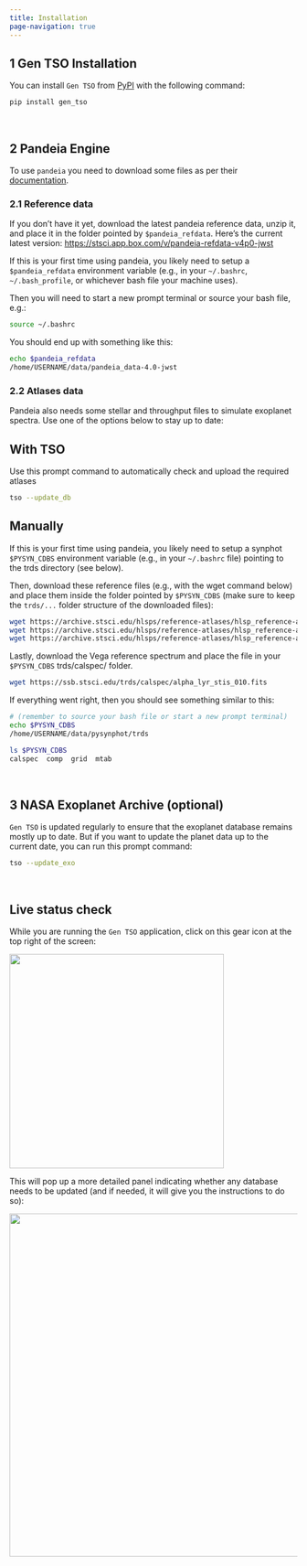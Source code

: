 ```yaml
---
title: Installation
page-navigation: true
---
```


## 1 Gen TSO Installation

You can install `Gen TSO` from [PyPI](https://pypi.org/project/gen_tso/) with the following command:

```bash
pip install gen_tso
```

<br>

## 2 Pandeia Engine

To use `pandeia` you need to download some files as per their [documentation](https://outerspace.stsci.edu/display/PEN/Pandeia+Engine+Installation).

### 2.1 Reference data

If you don't have it yet, download the latest pandeia reference data,
unzip it, and place it in the folder pointed by `$pandeia_refdata`.
Here's the current latest version:
[https://stsci.app.box.com/v/pandeia-refdata-v4p0-jwst](https://stsci.app.box.com/v/pandeia-refdata-v4p0-jwst)

If this is your first time using pandeia, you likely need to setup a
`$pandeia_refdata` environment variable (e.g., in your `~/.bashrc`,
`~/.bash_profile`, or whichever bash file your machine uses).

Then you will need to start a new prompt terminal or source your bash
file, e.g.:
```bash
source ~/.bashrc
```


You should end up with something like this:

```bash
echo $pandeia_refdata
/home/USERNAME/data/pandeia_data-4.0-jwst
```

### 2.2 Atlases data

Pandeia also needs some stellar and throughput files to simulate exoplanet spectra.  Use one of the options below to stay up to date:

::: {.panel-tabset}
## With TSO

Use this prompt command to automatically check and upload the required atlases

```bash
tso --update_db
```

## Manually

If this is your first time using pandeia, you likely need to setup a synphot
`$PYSYN_CDBS` environment variable (e.g., in your `~/.bashrc` file) pointing
to the trds directory (see below).

Then, download these reference files (e.g., with the wget command below) and
place them inside the folder pointed by `$PYSYN_CDBS` (make sure to keep the
`trds/...` folder structure of the downloaded files):

```bash
wget https://archive.stsci.edu/hlsps/reference-atlases/hlsp_reference-atlases_hst_multi_kurucz-1993-atlas_multi_v2_synphot4.tar
wget https://archive.stsci.edu/hlsps/reference-atlases/hlsp_reference-atlases_hst_multi_pheonix-models_multi_v3_synphot5.tar
wget https://archive.stsci.edu/hlsps/reference-atlases/hlsp_reference-atlases_hst_multi_everything_multi_v15_sed.tar
```

Lastly, download the Vega reference spectrum
and place the file in your `$PYSYN_CDBS` trds/calspec/ folder.

```bash
wget https://ssb.stsci.edu/trds/calspec/alpha_lyr_stis_010.fits
```

If everything went right, then you should see something similar to this:

```bash
# (remember to source your bash file or start a new prompt terminal)
echo $PYSYN_CDBS
/home/USERNAME/data/pysynphot/trds

ls $PYSYN_CDBS
calspec  comp  grid  mtab
```

:::

<br>

## 3 NASA Exoplanet Archive (optional)

`Gen TSO` is updated regularly to ensure that the exoplanet database remains
mostly up to date.  But if you want to update the planet data up to the
current date, you can run this prompt command:


```bash
tso --update_exo
```

<br>

## Live status check

While you are running the `Gen TSO` application, click on this gear icon
at the top right of the screen:

![](images/status_gear.png){width=375px}

This will pop up a more detailed panel indicating whether any database needs
to be updated (and if needed, it will give you the instructions to do so):

![](images/status_display.png){width=600px}





